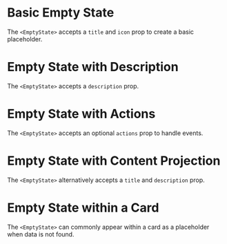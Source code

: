 
# Basic Empty State

The `<EmptyState>` accepts a `title` and `icon` prop to create a basic placeholder.

<BasicEmptyState />

# Empty State with Description

The `<EmptyState>` accepts a `description` prop.

<EmptyStateWithDescription />

# Empty State with Actions

The `<EmptyState>` accepts an optional `actions` prop to handle events.

<EmptyStateWithActions />

# Empty State with Content Projection

The `<EmptyState>` alternatively accepts a `title` and `description` prop.

<EmptyStateWithContent />

# Empty State within a Card

The `<EmptyState>` can commonly appear within a card as a placeholder when data is not found.

<EmptyStateInCard />

